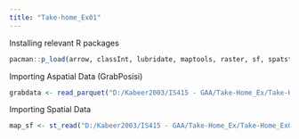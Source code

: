 ```yaml
---
title: "Take-home_Ex01"
---
```


Installing relevant R packages

```r
pacman::p_load(arrow, classInt, lubridate, maptools, raster, sf, spatstat, sp, spNetwork, tidyverse, tmap, viridis)
```

Importing Aspatial Data (GrabPosisi)

```r
grabdata <- read_parquet("D:/Kabeer2003/IS415 - GAA/Take-Home_Ex/Take-Home_Ex01/data/aspatial/GrabPosisi/part-00000.parquet")
```

Importing Spatial Data 

```r
map_sf <- st_read("D:/Kabeer2003/IS415 - GAA/Take-Home_Ex/Take-Home_Ex01/data/geospatial/MasterPlan2019SubzoneBoundaryNoSeaGEOJSON.geojson")
```

